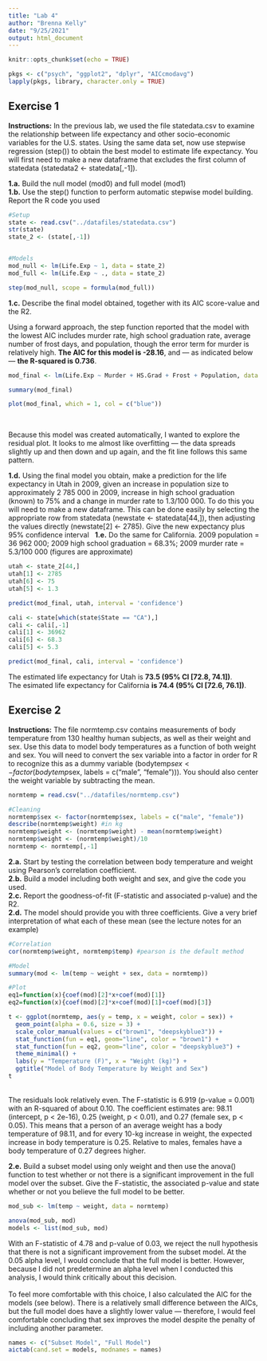 ```yaml
---
title: "Lab 4"
author: "Brenna Kelly"
date: "9/25/2021"
output: html_document
---
```


```r
knitr::opts_chunk$set(echo = TRUE)

pkgs <- c("psych", "ggplot2", "dplyr", "AICcmodavg")
lapply(pkgs, library, character.only = TRUE)

```

## Exercise 1

**Instructions:** In the previous lab, we used the file statedata.csv to examine the relationship between life expectancy and other socio-economic variables for the U.S. states. Using the same data set, now use stepwise regression (step()) to obtain the best model to estimate life expectancy. You will first need to make a new dataframe that excludes the first column of statedata (statedata2 <- statedata[,-1]). 

**1.a.** Build the null model (mod0) and full model (mod1) \
**1.b.** Use the step() function to perform automatic stepwise model building. Report the R code you used

```r
#Setup
state <- read.csv("../datafiles/statedata.csv")
str(state)
state_2 <- (state[,-1])


#Models
mod_null <- lm(Life.Exp ~ 1, data = state_2)
mod_full <- lm(Life.Exp ~ ., data = state_2)

step(mod_null, scope = formula(mod_full))
```
**1.c.** Describe the final model obtained, together with its AIC score-value and the R2. \

Using a forward approach, the step function reported that the model with the lowest AIC includes murder rate, high school graduation rate, average number of frost days, and population, though the error term for murder is relatively high. **The AIC for this model is -28.16**, and &mdash; as indicated below &mdash; **the R-squared is 0.736**.

```r
mod_final <- lm(Life.Exp ~ Murder + HS.Grad + Frost + Population, data = state_2)

summary(mod_final)

plot(mod_final, which = 1, col = c("blue"))

```
\

Because this model was created automatically, I wanted to explore the residual plot. It looks to me almost like overfitting &mdash; the data spreads slightly up and then down and up again, and the fit line follows this same pattern.

**1.d.** Using the final model you obtain, make a prediction for the life expectancy in Utah in 2009, given an increase in population size to approximately 2 785 000 in 2009, increase in high school graduation (known) to 75% and a change in murder rate to 1.3/100 000. To do this you will need to make a new dataframe. This can be done easily by selecting the appropriate row from statedata (newstate <- statedata[44,]), then adjusting the values directly (newstate[2] <- 2785). Give the new expectancy plus 95% confidence interval \ 
**1.e.** Do the same for California. 2009 population = 36 962 000; 2009 high school graduation = 68.3%; 2009 murder rate = 5.3/100 000 (figures are approximate)

```r

utah <- state_2[44,]
utah[1] <- 2785
utah[6] <- 75
utah[5] <- 1.3

predict(mod_final, utah, interval = 'confidence')

cali <- state[which(state$State == "CA"),]
cali <- cali[,-1]
cali[1] <- 36962
cali[6] <- 68.3
cali[5] <- 5.3 

predict(mod_final, cali, interval = 'confidence')

```

The estimated life expectancy for Utah is **73.5 (95% CI [72.8, 74.1])**. \
The esimated life expectancy for California **is 74.4 (95% CI [72.6, 76.1])**.

## Exercise 2

**Instructions:** The file normtemp.csv contains measurements of body temperature from 130 healthy human subjects, as well as their weight and sex. Use this data to model body temperatures as a function of both weight and sex. You will need to convert the sex variable into a factor in order for R to recognize this as a dummy variable (bodytemp$sex <- factor(bodytemp$sex, labels = c("male", "female"))). You should also center the weight variable by subtracting the mean.

```r
normtemp = read.csv("../datafiles/normtemp.csv")

#Cleaning
normtemp$sex <- factor(normtemp$sex, labels = c("male", "female"))
describe(normtemp$weight) #in kg
normtemp$weight <- (normtemp$weight) - mean(normtemp$weight)
normtemp$weight <- (normtemp$weight)/10
normtemp <- normtemp[,-1]
```
**2.a.** Start by testing the correlation between body temperature and weight using Pearson’s correlation coefficient. \
**2.b.** Build a model including both weight and sex, and give the code you used. \
**2.c.** Report the goodness-of-fit (F-statistic and associated p-value) and the R2. \
**2.d.** The model should provide you with three coefficients. Give a very brief interpretation of what each of these mean (see the lecture notes for an example) 

```r
#Correlation
cor(normtemp$weight, normtemp$temp) #pearson is the default method

#Model
summary(mod <- lm(temp ~ weight + sex, data = normtemp))

#Plot
eq1=function(x){coef(mod)[2]*x+coef(mod)[1]}
eq2=function(x){coef(mod)[2]*x+coef(mod)[1]+coef(mod)[3]}

t <- ggplot(normtemp, aes(y = temp, x = weight, color = sex)) +
  geom_point(alpha = 0.6, size = 3) +
  scale_color_manual(values = c("brown1", "deepskyblue3")) +
  stat_function(fun = eq1, geom="line", color = "brown1") +
  stat_function(fun = eq2, geom="line", color = "deepskyblue3") +
  theme_minimal() +
  labs(y = "Temperature (F)", x = "Weight (kg)") +
  ggtitle("Model of Body Temperature by Weight and Sex")
t
```
\
The residuals look relatively even. The F-statistic is 6.919 (p-value = 0.001) with an R-squared of about 0.10. The coefficient estimates are: 98.11 (intercept, p < 2e-16), 0.25 (weight, p < 0.01), and 0.27 (female sex, p < 0.05). This means that a person of an average weight has a body temperature of 98.11, and for every 10-kg increase in weight, the expected increase in body temperature is 0.25. Relative to males, females have a body temperature of 0.27 degrees higher.

**2.e.** Build a subset model using only weight and then use the anova() function to test whether or not there is a significant improvement in the full model over the subset. Give the F-statistic, the associated p-value and state whether or not you believe the full model to be better.
\
```r
mod_sub <- lm(temp ~ weight, data = normtemp)

anova(mod_sub, mod)
models <- list(mod_sub, mod)
```
With an F-statistic of 4.78 and p-value of 0.03, we reject the null hypothesis that there is not a significant improvement from the subset model. At the 0.05 alpha level, I would conclude that the full model is better. However, because I did not predetermine an alpha level when I conducted this analysis, I would think critically about this decision.
\
\
To feel more comfortable with this choice, I also calculated the AIC for the models (see below). There is a relatively small difference between the AICs, but the full model does have a slightly lower value &mdash; therefore, I would feel comfortable concluding that sex improves the model despite the penalty of including another parameter.
\
```r
names <- c("Subset Model", "Full Model")
aictab(cand.set = models, modnames = names)
```
